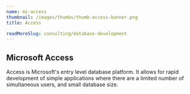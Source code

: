 ```yaml
---
name: ms-access
thumbnail: /images/thumbs/thumb-access-banner.png
title: Access

readMoreSlug: consulting/database-development
---
```


## Microsoft Access

Access is Microsoft's entry level database platform. It allows for rapid development of simple applications where there are a limited number of simultaneous users, and small database size.
